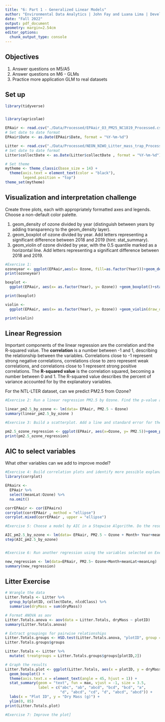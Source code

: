 ```yaml
---
title: "6: Part 1 - Generalized Linear Models"
author: "Environmental Data Analytics | John Fay and Luana Lima | Developed by Kateri Salk"
date: "Fall 2022"
output: pdf_document
geometry: margin=2.54cm
editor_options: 
  chunk_output_type: console
---
```


## Objectives
1. Answer questions on M5/A5
2. Answer questions on M6 - GLMs
3. Practice more application GLM to real datasets


## Set up
```r
library(tidyverse)


library(agricolae)   

EPAair <- read.csv("./Data/Processed/EPAair_O3_PM25_NC1819_Processed.csv", stringsAsFactors = TRUE)
# Set date to date format
EPAair$Date <- as.Date(EPAair$Date, format = "%Y-%m-%d")

Litter <- read.csv("./Data/Processed/NEON_NIWO_Litter_mass_trap_Processed.csv", stringsAsFactors = TRUE)
# Set date to date format
Litter$collectDate <- as.Date(Litter$collectDate , format = "%Y-%m-%d")

# Set theme
mytheme <- theme_classic(base_size = 14) +
  theme(axis.text = element_text(color = "black"), 
        legend.position = "top")
theme_set(mytheme)
```



## Visualization and interpretation challenge

Create three plots, each with appropriately formatted axes and legends. Choose a non-default color palette.

1. geom_density of ozone divided by year (distinguish between years by adding transparency to the geom_density layer).
2. geom_boxplot of ozone divided by year. Add letters representing a significant difference between 2018 and 2019 (hint: stat_summary). 
3. geom_violin of ozone divided by year, with the 0.5 quantile marked as a horizontal line. Add letters representing a significant difference between 2018 and 2019. 

```r
#Exercise 1:
ozoneyear <- ggplot(EPAair,aes(x= Ozone, fill=as.factor(Year)))+geom_density(alpha=0.5)+scale_fill_manual(values = c("darkgreen", "darkblue")) + labs(x= "OZone AQI value", y="Density", fill = "")
print(ozoneyear)

boxplot <- 
  ggplot(EPAair, aes(x= as.factor(Year), y= Ozone)) +geom_boxplot()+stat_summary(geom="text", fun = max, vjust=-1,size=4, label= c("b","a"))+labs(x= "", y= "Ozone AQI value")+ ylim(0,150)

print(boxplot)

violin <- 
  ggplot(EPAair, aes(x= as.factor(Year), y= Ozone)) +geom_violin(draw_quantiles = .5)+stat_summary(geom="text", fun = max, vjust=-1,size=4, label= c("b","a"))+labs(x= "", y= "Ozone AQI value")+ ylim(0,150)

print(violin)


```

## Linear Regression

Important components of the linear regression are the correlation and the R-squared value. The **correlation** is a number between -1 and 1, describing the relationship between the variables. Correlations close to -1 represent strong negative correlations, correlations close to zero represent weak correlations, and correlations close to 1 represent strong positive correlations. The **R-squared value** is the correlation squared, becoming a number between 0 and 1. The R-squared value describes the percent of variance accounted for by the explanatory variables. 

For the NTL-LTER dataset, can we predict PM2.5 from Ozone?

```r

#Exercise 2: Run a linear regression PM2.5 by Ozone. Find the p-value and R-squared value. 

linear_pm2.5_by_ozone <- lm(data= EPAair, PM2.5 ~ Ozone)
summary(linear_pm2.5_by_ozone )

#Exercise 3: Build a scatterplot. Add a line and standard error for the linear regression. Add the regression equation to the plot

pm2.5_ozone_regression <- ggplot(EPAair, aes(x=Ozone, y= PM2.5))+geom_point()+geom_smooth(method="lm", se= FALSE)
print(pm2.5_ozone_regression)
```


## AIC to select variables

What other variables can we add to improve model?

```r

#Exercise 4: Build correlation plots and identify more possible explanatory variables to add to the regression.
library(corrplot)

EPAairx <- 
  EPAair %>%
  select(meanLat:Ozone) %>%
  na.omit()

corrEPAair <- cor(EPAairx)
corrplot(corrEPAair , method = "ellipse")
corrplot.mixed(corrEPAair , upper = "ellipse")

#Exercise 5: Choose a model by AIC in a Stepwise Algorithm. Do the results from AIC match the variables you selected on Exercise 5?

AIC_pm2.5_by_ozone <- lm(data= EPAair, PM2.5 ~ Ozone + Month+ Year+meanLat+meanLng)
step(AIC_pm2.5_by_ozone)


#Exercise 6: Run another regression using the variables selected on Exercise 6. Compare r-squared value with the one from Exercise 5. 

new_regression <- lm(data=EPAair, PM2.5~ Ozone+Month+meanLat+meanLng)
summary(new_regression)
```



## Litter Exercise

```r
# Wrangle the data
Litter.Totals <- Litter %>%
  group_by(plotID, collectDate, nlcdClass) %>%
  summarise(dryMass = sum(dryMass))

# Format ANOVA as aov
Litter.Totals.anova <- aov(data = Litter.Totals, dryMass ~ plotID)
summary(Litter.Totals.anova)

# Extract groupings for pairwise relationships
Litter.Totals.groups <- HSD.test(Litter.Totals.anova, "plotID", group = TRUE)
Litter.Totals.groups$groups

Litter.Totals <- Litter %>%
  mutate( treatgroups = Litter.Totals.groups$groups[plotID,2])

# Graph the results
Litter.Totals.plot <- ggplot(Litter.Totals, aes(x = plotID, y = dryMass)) +
  geom_boxplot() +
  theme(axis.text.x = element_text(angle = 45, hjust = 1)) +
  stat_summary(geom = "text", fun = max, vjust = -1, size = 3.5,
               label = c("abc", "ab", "abcd", "bcd", "bcd", "a", 
                         "d", "abcd", "cd", "d", "abcd", "abcd")) +
  labs(x = "Plot ID", y = "Dry Mass (g)") +
  ylim(0, 85)
print(Litter.Totals.plot)

```

```r
#Exercise 7: Improve the plot]

```

